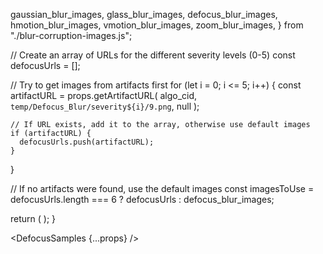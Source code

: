 
  gaussian_blur_images,
  glass_blur_images,
  defocus_blur_images,
  hmotion_blur_images,
  vmotion_blur_images,
  zoom_blur_images,
} from "./blur-corruption-images.js";

  // Create an array of URLs for the different severity levels (0-5)
  const defocusUrls = [];
  
  // Try to get images from artifacts first
  for (let i = 0; i <= 5; i++) {
    const artifactURL = props.getArtifactURL(
      algo_cid,
      `temp/Defocus_Blur/severity${i}/9.png`,
      null
    );
    
    // If URL exists, add it to the array, otherwise use default images
    if (artifactURL) {
      defocusUrls.push(artifactURL);
    }
  }
  
  // If no artifacts were found, use the default images
  const imagesToUse = defocusUrls.length === 6 ? defocusUrls : defocus_blur_images;

  return (
    <DisplayImages
      id={props.id}
      images={imagesToUse}
      data={props.getResults(algo_cid).results}
      corruption_index={1}
      corruption_name="Blur: Defocus Blur"
    />
  );
}

<DefocusSamples {...props} />
